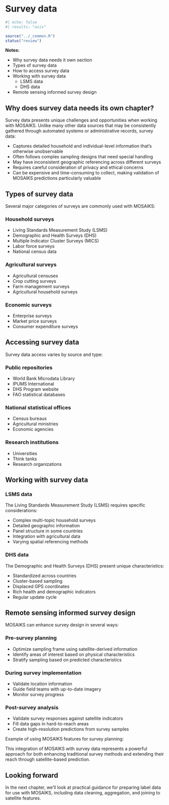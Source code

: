 # Survey data {#sec-labels-survey}

```r
#| echo: false
#| results: "asis"

source("../_common.R")
status("review")
```

**Notes:**

- Why survey data needs it own section
- Types of survey data
- How to access survey data
- Working with survey data
    - LSMS data
    - DHS data
- Remote sensing informed survey design

## Why does survey data needs its own chapter?

Survey data presents unique challenges and opportunities when working with MOSAIKS. Unlike many other data sources that may be consistently gathered through automated systems or administrative records, survey data:

- Captures detailed household and individual-level information that's otherwise unobservable
- Often follows complex sampling designs that need special handling
- May have inconsistent geographic referencing across different surveys
- Requires careful consideration of privacy and ethical concerns
- Can be expensive and time-consuming to collect, making validation of MOSAIKS predictions particularly valuable

## Types of survey data

Several major categories of surveys are commonly used with MOSAIKS:

### Household surveys

- Living Standards Measurement Study (LSMS)
- Demographic and Health Surveys (DHS)
- Multiple Indicator Cluster Surveys (MICS)
- Labor force surveys
- National census data

### Agricultural surveys

- Agricultural censuses
- Crop cutting surveys
- Farm management surveys
- Agricultural household surveys

### Economic surveys

- Enterprise surveys
- Market price surveys
- Consumer expenditure surveys

## Accessing survey data

Survey data access varies by source and type:

### Public repositories

- World Bank Microdata Library
- IPUMS International
- DHS Program website
- FAO statistical databases

### National statistical offices

- Census bureaus
- Agricultural ministries
- Economic agencies

### Research institutions

- Universities
- Think tanks
- Research organizations

## Working with survey data

### LSMS data

The Living Standards Measurement Study (LSMS) requires specific considerations:

- Complex multi-topic household surveys
- Detailed geographic information
- Panel structure in some countries
- Integration with agricultural data
- Varying spatial referencing methods

### DHS data

The Demographic and Health Surveys (DHS) present unique characteristics:

- Standardized across countries
- Cluster-based sampling
- Displaced GPS coordinates
- Rich health and demographic indicators
- Regular update cycle

## Remote sensing informed survey design

MOSAIKS can enhance survey design in several ways:

### Pre-survey planning

- Optimize sampling frame using satellite-derived information
- Identify areas of interest based on physical characteristics
- Stratify sampling based on predicted characteristics

### During survey implementation

- Validate location information
- Guide field teams with up-to-date imagery
- Monitor survey progress

### Post-survey analysis

- Validate survey responses against satellite indicators
- Fill data gaps in hard-to-reach areas
- Create high-resolution predictions from survey samples

Example of using MOSAIKS features for survey planning:

This integration of MOSAIKS with survey data represents a powerful approach for both enhancing traditional survey methods and extending their reach through satellite-based prediction.

::: {.callout-note}
# Looking forward

In the next chapter, we'll look at practical guidance for preparing label data for use with MOSAIKS, including data cleaning, aggregation, and joining to satellite features.
:::

